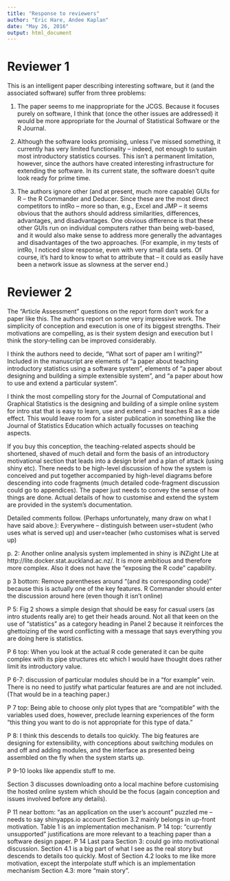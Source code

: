 ```yaml
---
title: "Response to reviewers"
author: "Eric Hare, Andee Kaplan"
date: "May 26, 2016"
output: html_document
---
```


# Reviewer 1

This is an intelligent paper describing interesting software, but it (and the associated software) suffer from three problems:

(1) The paper seems to me inappropriate for the JCGS. Because it focuses purely on software, I think that (once the other issues are addressed) it would be more appropriate for the Journal of Statistical Software or the R Journal.

(2) Although the software looks promising, unless I've missed something, it currently has very limited functionality -- indeed, not enough to sustain most introductory statistics courses. This isn't a permanent limitation, however, since the authors have created interesting infrastructure for extending the software. In its current state, the software doesn't quite look ready for prime time.

(3) The authors ignore other (and at present, much more capable) GUIs for R -- the R Commander and Deducer. Since these are the most direct competitors to intRo -- more so than, e.g., Excel and JMP -- it seems obvious that the authors should address similarities, differences, advantages, and disadvantages. One obvious difference is that these other GUIs run on individual computers rather than being web-based, and it would also make sense to address more generally the advantages and disadvantages of the two approaches. (For example, in my tests of intRo, I noticed slow response, even with very small data sets. Of course, it's hard to know to what to attribute that -- it could as easily have been a network issue as slowness at the server end.)

# Reviewer 2

The “Article Assessment” questions on the report form don’t work for a paper like this.
The authors report on some very impressive work. The simplicity of conception and execution is one of its biggest strengths. Their motivations are compelling, as is their system design and execution but I think the story-telling can be improved considerably.

I think the authors need to decide, “What sort of paper am I writing?” Included in the manuscript are elements of “a paper about teaching introductory statistics using a software system”, elements of “a paper about designing and building a simple extensible system”, and “a paper about how to use and extend a particular system”.

I think the most compelling story for the Journal of Computational and Graphical Statistics is the designing and building of a simple online system for intro stat that is easy to learn, use and extend – and teaches R as a side effect. This would leave room for a sister publication in something like the Journal of Statistics Education which actually focusses on teaching aspects.

If you buy this conception, the teaching-related aspects should be shortened, shaved of much detail and form the basis of an introductory motivational section that leads into a design brief and a plan of attack (using shiny etc). There needs to be high-level discussion of how the system is conceived and put together accompanied by high-level diagrams before descending into code fragments (much detailed code-fragment discussion could go to appendices). The paper just needs to convey the sense of how things are done. Actual details of how to customise and extend the system are provided in the system’s documentation.

Detailed comments follow. (Perhaps unfortunately, many draw on what I have said above.):
Everywhere – distinguish between user=student (who uses what is served up) and user=teacher (who customises what is served up)

p. 2: Another online analysis system implemented in shiny is iNZight Lite at http://lite.docker.stat.auckland.ac.nz/. It is more ambitious and therefore more complex. Also it does not have the “exposing the R code” capability.

p 3 bottom: Remove parentheses around “(and its corresponding code)” because this is actually one of the key features. R Commander should enter the discussion around here (even though it isn’t online)

P 5: Fig 2 shows a simple design that should be easy for casual users (as intro students really are) to get their heads around. Not all that keen on the use of “statistics” as a category heading in Panel 2 because it reinforces the ghettoizing of the word conflicting with a message that says everything you are doing here is statistics.

P 6 top: When you look at the actual R code generated it can be quite complex with its pipe structures etc which I would have thought does rather limit its introductory value.
 
P 6-7: discussion of particular modules should be in a “for example” vein. There is no need to justify what particular features are and are not included. (That would be in a teaching paper.)

P 7 top: Being able to choose only plot types that are “compatible” with the variables used does, however, preclude learning experiences of the form “this thing you want to do is not appropriate for this type of data.”

P 8: I think this descends to details too quickly. The big features are designing for extensibility, with conceptions about switching modules on and off and adding modules, and the interface as presented being assembled on the fly when the system starts up.

P 9-10 looks like appendix stuff to me.

Section 3 discusses downloading onto a local machine before customising the hosted online system which should be the focus (again conception and issues involved before any details).

P 11 near bottom: “as an application on the user’s account” puzzled me -- needs to say shinyapps.io account
Section 3.2 mainly belongs in up-front motivation. Table 1 is an implementation mechanism.
P 14 top: “currently unsupported” justifications are more relevant to a teaching paper than a software design paper.
P 14 Last para Section 3: could go into motivational discussion.
Section 4.1 is a big part of what I see as the real story but descends to details too quickly.
Most of Section 4.2 looks to me like more motivation, except the interpolate stuff which is an implementation mechanism
Section 4.3: more “main story”.
